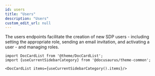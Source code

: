 ```yaml
---
id: users
title: "Users"
description: "Users"
custom_edit_url: null
---
```




The users endpoints facilitate the creation of new SDP users - including setting the appropriate role, sending an email invitation, and activating a user - and managing roles.



```mdx-code-block
import DocCardList from '@theme/DocCardList';
import {useCurrentSidebarCategory} from '@docusaurus/theme-common';

<DocCardList items={useCurrentSidebarCategory().items}/>
```
      